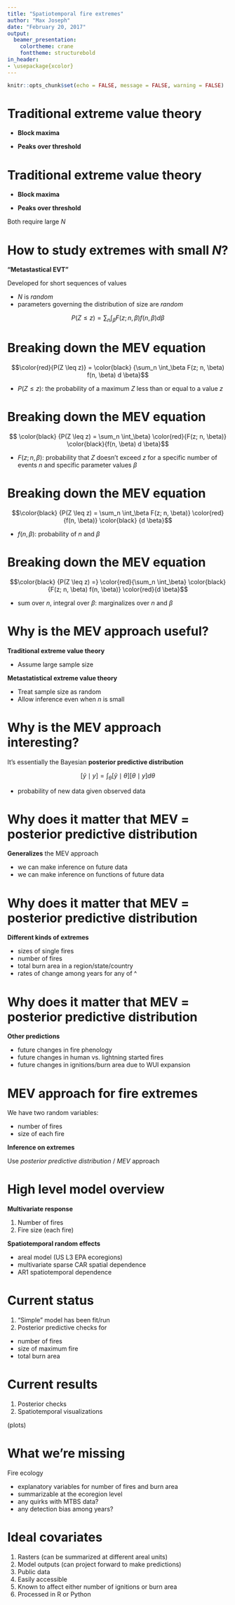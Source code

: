 ```yaml
---
title: "Spatiotemporal fire extremes"
author: "Max Joseph"
date: "February 20, 2017"
output: 
  beamer_presentation:
    colortheme: crane
    fonttheme: structurebold
in_header:
- \usepackage{xcolor}
---
```


```r
knitr::opts_chunk$set(echo = FALSE, message = FALSE, warning = FALSE)
```

# Traditional extreme value theory

- **Block maxima**

- **Peaks over threshold**

# Traditional extreme value theory

- **Block maxima**

- **Peaks over threshold**

Both require large $N$


# How to study extremes with small $N$?

**"Metastastical EVT"**

Developed for short sequences of values 

- $N$ is *random*
- parameters governing the distribution of size are *random*

$$P(Z \leq z) = \sum_n \int_\beta F(z; n, \beta) f(n, \beta) d \beta$$

# Breaking down the MEV equation

$$\color{red}{P(Z \leq z)} = \color{black} {\sum_n \int_\beta F(z; n, \beta) f(n, \beta) d \beta}$$

- $P(Z \leq z)$: the probability of a maximum $Z$ less than or equal to a value $z$


# Breaking down the MEV equation

$$ \color{black} {P(Z \leq z) = \sum_n \int_\beta} \color{red}{F(z; n, \beta)} \color{black}{f(n, \beta) d \beta}$$

- $F(z; n, \beta)$: probability that $Z$ doesn't exceed $z$ for a specific number of events $n$ and specific parameter values $\beta$

# Breaking down the MEV equation

$$\color{black} {P(Z \leq z) = \sum_n \int_\beta F(z; n, \beta)} \color{red}{f(n, \beta)} \color{black} {d \beta}$$

- $f(n, \beta)$: probability of $n$ and $\beta$



# Breaking down the MEV equation

$$\color{black} {P(Z \leq z) =} \color{red}{\sum_n \int_\beta} \color{black} {F(z; n, \beta) f(n, \beta)} \color{red}{d \beta}$$

- sum over $n$, integral over $\beta$: marginalizes over $n$ and $\beta$


# Why is the MEV approach useful?

**Traditional extreme value theory**

- Assume large sample size

**Metastatistical extreme value theory**

- Treat sample size as random
- Allow inference even when $n$ is small

# Why is the MEV approach interesting? 

It's essentially the Bayesian **posterior predictive distribution**

$$[\tilde{y} \mid y] = \int_\theta [\tilde{y} \mid \theta] [\theta \mid y] d \theta$$

- probability of new data given observed data

# Why does it matter that MEV = posterior predictive distribution

**Generalizes** the MEV approach

- we can make inference on future data
- we can make inference on functions of future data

# Why does it matter that MEV = posterior predictive distribution


**Different kinds of extremes**

- sizes of single fires
- number of fires
- total burn area in a region/state/country
- rates of change among years for any of ^

# Why does it matter that MEV = posterior predictive distribution


**Other predictions**

- future changes in fire phenology
- future changes in human vs. lightning started fires
- future changes in ignitions/burn area due to WUI expansion

# MEV approach for fire extremes

We have two random variables:

- number of fires
- size of each fire

**Inference on extremes**

Use *posterior predictive distribution* / *MEV* approach


# High level model overview

**Multivariate response**

1. Number of fires
2. Fire size (each fire)

**Spatiotemporal random effects**

- areal model (US L3 EPA ecoregions)
- multivariate sparse CAR spatial dependence
- AR1 spatiotemporal dependence



# Current status

1. "Simple" model has been fit/run
2. Posterior predictive checks for

- number of fires
- size of maximum fire
- total burn area

# Current results

1. Posterior checks
2. Spatiotemporal visualizations

(plots)


# What we're missing

Fire ecology

- explanatory variables for number of fires and burn area
- summarizable at the ecoregion level
- any quirks with MTBS data?
- any detection bias among years?


# Ideal covariates

1. Rasters (can be summarized at different areal units)
2. Model outputs (can project forward to make predictions)
3. Public data
4. Easily accessible
5. Known to affect either number of ignitions or burn area
6. Processed in R or Python
